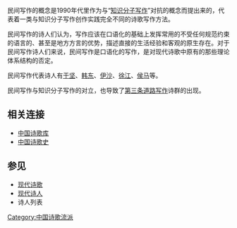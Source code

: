 民间写作的概念是1990年代里作为与“[[知识分子写作|知识分子写作]]”对抗的概念而提出来的，代表着一类与知识分子写作创作实践完全不同的诗歌写作方法。

民间写作的诗人们认为，写作应该在口语化的基础上发挥常用的不受任何规范约束的语言的、甚至是地方方言的优势，描述直接的生活经验和客观的原生存在。对于民间写作诗人们来说，民间写作是口语化的写作，是对现代诗歌中原有的那些理论体系结构的否定。

民间写作代表诗人有[[于坚|于坚]]、[[韩东|韩东]]、[[伊沙|伊沙]]、[[徐江_(诗人)|徐江]]、[[衡晓帆|侯马]]等。

民间写作与知识分子写作的对立，也导致了[[第三条道路写作|第三条道路写作]]诗群的出现。

==相关连接==
*[https://web.archive.org/web/20181121142452/http://www.shigeku.com/ 中国诗歌库]
*[http://poetrycn.com 中国诗歌史] {{Wayback|url=http://poetrycn.com/ |date=20200109082044 }}

==参见==
*[[现代诗歌|现代诗歌]]
*[[现代诗人|现代诗人]]
*诗人列表

[[Category:中国诗歌流派|Category:中国诗歌流派]]